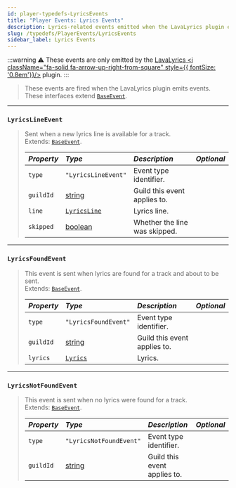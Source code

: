 ```yaml
---
id: player-typedefs-LyricsEvents
title: "Player Events: Lyrics Events"
description: Lyrics-related events emitted when the LavaLyrics plugin emits events.
slug: /typedefs/PlayerEvents/LyricsEvents
sidebar_label: Lyrics Events
---
```


:::warning
⚠️ These events are only emitted by the [LavaLyrics <i className="fa-solid fa-arrow-up-right-from-square" style={{ fontSize: '0.8em'}}/>](https://github.com/topi314/LavaLyrics) plugin.
:::

> These events are fired when the LavaLyrics plugin emits events.   
> These interfaces extend [`BaseEvent`](./BaseEvent.mdx).

---

### `LyricsLineEvent`

> Sent when a new lyrics line is available for a track.  
> Extends: [`BaseEvent`](./BaseEvent.mdx).
> 
> | <i className="fa-solid fa-hashtag"/> Property | <i className="fa-solid fa-font"/> Type                                                              | <i className="fa-solid fa-list"/> Description | <i className="fa-solid fa-flask"/> Optional |
> |:----------------------------------------------|:----------------------------------------------------------------------------------------------------|:----------------------------------------------|:-------------------------------------------:|
> | `type`                                        | `"LyricsLineEvent"`                                                                                 | Event type identifier.                        | <i className="fa-solid fa-xmark"/>          |
> | `guildId`                                     | [string](https://developer.mozilla.org/en-US/docs/Web/JavaScript/Reference/Global_Objects/String)   | Guild this event applies to.                  | <i className="fa-solid fa-xmark"/>          |
> | `line`                                        | [`LyricsLine`](../LyricsLine.mdx)                                                                   | Lyrics line.                                  | <i className="fa-solid fa-xmark"/>          |
> | `skipped`                                     | [boolean](https://developer.mozilla.org/en-US/docs/Web/JavaScript/Reference/Global_Objects/Boolean) | Whether the line was skipped.                 | <i className="fa-solid fa-xmark"/>          |

---

### `LyricsFoundEvent`

> This event is sent when lyrics are found for a track and about to be sent.  
> Extends: [`BaseEvent`](./BaseEvent.mdx).
> 
> | <i className="fa-solid fa-hashtag"/> Property | <i className="fa-solid fa-font"/> Type                                                            | <i className="fa-solid fa-list"/> Description | <i className="fa-solid fa-flask"/> Optional |
> |:----------------------------------------------|:------------------------------------------------------------------------------------------------- |:----------------------------------------------|:-------------------------------------------:|
> | `type`                                        | `"LyricsFoundEvent"`                                                                              | Event type identifier.                        | <i className="fa-solid fa-xmark"/>          |
> | `guildId`                                     | [string](https://developer.mozilla.org/en-US/docs/Web/JavaScript/Reference/Global_Objects/String) | Guild this event applies to.                  | <i className="fa-solid fa-xmark"/>          |
> | `lyrics`                                      | [`Lyrics`](../Lyrics.mdx)                                                                         | Lyrics.                                       | <i className="fa-solid fa-xmark"/>          |

---

### `LyricsNotFoundEvent`

> This event is sent when no lyrics were found for a track.  
> Extends: [`BaseEvent`](./BaseEvent.mdx).
> 
> | <i className="fa-solid fa-hashtag"/> Property | <i className="fa-solid fa-font"/> Type                                                            | <i className="fa-solid fa-list"/> Description | <i className="fa-solid fa-flask"/> Optional |
> |:----------------------------------------------|:------------------------------------------------------------------------------------------------- |:----------------------------------------------|:-------------------------------------------:|
> | `type`                                        | `"LyricsNotFoundEvent"`                                                                           | Event type identifier.                        | <i className="fa-solid fa-xmark"/>          |
> | `guildId`                                     | [string](https://developer.mozilla.org/en-US/docs/Web/JavaScript/Reference/Global_Objects/String) | Guild this event applies to.                  | <i className="fa-solid fa-xmark"/>          |
